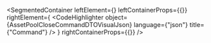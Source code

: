 
<SegmentedContainer
  leftElement={<AssetPoolCloseCommandDTODesc />}
  leftContainerProps={{}}
  rightElement={
    <CodeHighlighter
      object={AssetPoolCloseCommandDTOVisualJson}
      language={"json"}
      title={"Command"}
    />
  }
  rightContainerProps={{}}
/>
